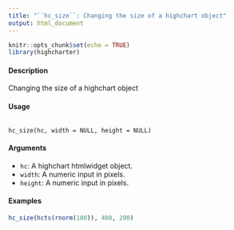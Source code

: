 ---
title: "``hc_size``: Changing the size of a highchart object"
output: html_document
---

```{r setup, include=FALSE}

knitr::opts_chunk$set(echo = TRUE)
library(highcharter)
```


#### Description 

Changing the size of a highchart object

#### Usage
<pre><code>
hc_size(hc, width = NULL, height = NULL)
</code></pre>

#### Arguments 

* ``hc ``: A highchart htmlwidget object.
* ``width``: A numeric input in pixels.
* ``height``: A numeric input in pixels.

#### Examples
```{r}
hc_size(hcts(rnorm(100)), 400, 200)
```



